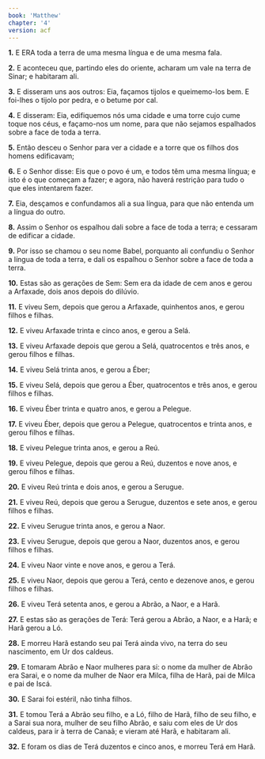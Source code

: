 ```yaml
---
book: 'Matthew'
chapter: '4'
version: acf
---
```


**1.** E ERA toda a terra de uma mesma língua e de uma mesma fala.

**2.** E aconteceu que, partindo eles do oriente, acharam um vale na terra de Sinar; e habitaram ali.

**3.** E disseram uns aos outros: Eia, façamos tijolos e queimemo-los bem. E foi-lhes o tijolo por pedra, e o betume por cal.

**4.** E disseram: Eia, edifiquemos nós uma cidade e uma torre cujo cume toque nos céus, e façamo-nos um nome, para que não sejamos espalhados sobre a face de toda a terra.

**5.** Então desceu o Senhor para ver a cidade e a torre que os filhos dos homens edificavam;

**6.** E o Senhor disse: Eis que o povo é um, e todos têm uma mesma língua; e isto é o que começam a fazer; e agora, não haverá restrição para tudo o que eles intentarem fazer.

**7.** Eia, desçamos e confundamos ali a sua língua, para que não entenda um a língua do outro.

**8.** Assim o Senhor os espalhou dali sobre a face de toda a terra; e cessaram de edificar a cidade.

**9.** Por isso se chamou o seu nome Babel, porquanto ali confundiu o Senhor a língua de toda a terra, e dali os espalhou o Senhor sobre a face de toda a terra.

**10.** Estas são as gerações de Sem: Sem era da idade de cem anos e gerou a Arfaxade, dois anos depois do dilúvio.

**11.** E viveu Sem, depois que gerou a Arfaxade, quinhentos anos, e gerou filhos e filhas.

**12.** E viveu Arfaxade trinta e cinco anos, e gerou a Selá.

**13.** E viveu Arfaxade depois que gerou a Selá, quatrocentos e três anos, e gerou filhos e filhas.

**14.** E viveu Selá trinta anos, e gerou a Éber;

**15.** E viveu Selá, depois que gerou a Éber, quatrocentos e três anos, e gerou filhos e filhas.

**16.** E viveu Éber trinta e quatro anos, e gerou a Pelegue.

**17.** E viveu Éber, depois que gerou a Pelegue, quatrocentos e trinta anos, e gerou filhos e filhas.

**18.** E viveu Pelegue trinta anos, e gerou a Reú.

**19.** E viveu Pelegue, depois que gerou a Reú, duzentos e nove anos, e gerou filhos e filhas.

**20.** E viveu Reú trinta e dois anos, e gerou a Serugue.

**21.** E viveu Reú, depois que gerou a Serugue, duzentos e sete anos, e gerou filhos e filhas.

**22.** E viveu Serugue trinta anos, e gerou a Naor.

**23.** E viveu Serugue, depois que gerou a Naor, duzentos anos, e gerou filhos e filhas.

**24.** E viveu Naor vinte e nove anos, e gerou a Terá.

**25.** E viveu Naor, depois que gerou a Terá, cento e dezenove anos, e gerou filhos e filhas.

**26.** E viveu Terá setenta anos, e gerou a Abrão, a Naor, e a Harã.

**27.** E estas são as gerações de Terá: Terá gerou a Abrão, a Naor, e a Harã; e Harã gerou a Ló.

**28.** E morreu Harã estando seu pai Terá ainda vivo, na terra do seu nascimento, em Ur dos caldeus.

**29.** E tomaram Abrão e Naor mulheres para si: o nome da mulher de Abrão era Sarai, e o nome da mulher de Naor era Milca, filha de Harã, pai de Milca e pai de Iscá.

**30.** E Sarai foi estéril, não tinha filhos.

**31.** E tomou Terá a Abrão seu filho, e a Ló, filho de Harã, filho de seu filho, e a Sarai sua nora, mulher de seu filho Abrão, e saiu com eles de Ur dos caldeus, para ir à terra de Canaã; e vieram até Harã, e habitaram ali.

**32.** E foram os dias de Terá duzentos e cinco anos, e morreu Terá em Harã.
